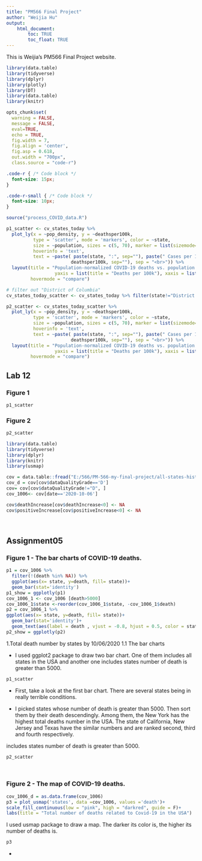 ```yaml
---
title: "PM566 Final Project"
author: "Weijia Hu"
output: 
    html_document:
        toc: TRUE
        toc_float: TRUE
---
```


This is Weijia's PM566 Final Project website.


```r
library(data.table)
library(tidyverse)
library(dplyr)
library(plotly)
library(DT)
library(data.table)
library(knitr)

opts_chunk$set(
  warning = FALSE,
  message = FALSE,
  eval=TRUE,
  echo = TRUE,
  fig.width = 7, 
  fig.align = 'center',
  fig.asp = 0.618,
  out.width = "700px",
  class.source = "code-r")

```

```css
.code-r { /* Code block */
  font-size: 15px;
}

.code-r-small { /* Code block */
  font-size: 10px;
}
```

```r
source("process_COVID_data.R")
```

```r

p1_scatter <- cv_states_today %>% 
  plot_ly(x = ~pop_density, y = ~deathsper100k,
          type = 'scatter', mode = 'markers', color = ~state,
          size = ~population, sizes = c(5, 70), marker = list(sizemode='diameter', opacity=0.5),
          hoverinfo = 'text',
          text = ~paste( paste(state, ":", sep=""), paste(" Cases per 100k: ", per100k, sep="") , paste(" Deaths per 100k: ",
                        deathsper100k, sep=""), sep = "<br>")) %>%
  layout(title = "Population-normalized COVID-19 deaths vs. population density",
                  yaxis = list(title = "Deaths per 100k"), xaxis = list(title = "Population Density"),
         hovermode = "compare")

# filter out "District of Columbia"
cv_states_today_scatter <- cv_states_today %>% filter(state!="District of Columbia")

p2_scatter <- cv_states_today_scatter %>% 
  plot_ly(x = ~pop_density, y = ~deathsper100k,
          type = 'scatter', mode = 'markers', color = ~state,
          size = ~population, sizes = c(5, 70), marker = list(sizemode='diameter', opacity=0.5),
          hoverinfo = 'text',
          text = ~paste( paste(state, ":", sep=""), paste(" Cases per 100k: ", per100k, sep="") , paste(" Deaths per 100k: ",
                        deathsper100k, sep=""), sep = "<br>")) %>%
  layout(title = "Population-normalized COVID-19 deaths vs. population density",
                  yaxis = list(title = "Deaths per 100k"), xaxis = list(title = "Population Density"),
         hovermode = "compare")
```

## Lab 12 {.tabset}

### Figure 1

```r
p1_scatter
```

### Figure 2

```r
p2_scatter
```


```r
library(data.table)
library(tidyverse)
library(dplyr)
library(knitr)
library(usmap)
```

```r
cov = data.table::fread("E:/566/PM-566-my-final-project/all-states-history.csv")
cov_d = cov[cov$dataQualityGrade=='D']
cov= cov[cov$dataQualityGrade!="D", ]
cov_1006<- cov[date=='2020-10-06']
```

```r
cov$deathIncrease[cov$deathIncrease<0] <- NA
cov$positiveIncrease[cov$positiveIncrease<0] <- NA
```

<br>

## Assignment05 {.tabset}

### Figure 1 - The bar charts of COVID-19 deaths.

```r
p1 = cov_1006 %>%
  filter(!(death %in% NA)) %>%
  ggplot(aes(x= state, y=death, fill= state))+
  geom_bar(stat='identity')
p1_show = ggplotly(p1)
cov_1006_1 <- cov_1006 [death>5000]
cov_1006_1$state <-reorder(cov_1006_1$state, -cov_1006_1$death)
p2 = cov_1006_1 %>%
ggplot(aes(x= state, y=death, fill= state))+
  geom_bar(stat='identity')+
  geom_text(aes(label = death , vjust = -0.8, hjust = 0.5, color = state)) 
p2_show = ggplotly(p2)

```

1.Total death number by states by 10/06/2020
1.1 The bar charts

- I used ggplot2 package to draw two bar chart. One of them includes all states in the USA and another one includes states number of death is greater than 5000.
```r
p1_scatter
```

- First, take a look at the first bar chart. There are several states being in really terrible conditions. 

- I picked states whose number of death is greater than 5000. Then sort them by their death descendingly. Among them, the New York has the highest total deaths number in the USA. The state of California, New Jersey and Texas have the similar numbers and are ranked second, third and fourth respectively.

includes states number of death is greater than 5000.
```r
p2_scatter
```
<br>

### Figure 2 - The map of COVID-19 deaths.


```r
cov_1006_d = as.data.frame(cov_1006)
p3 = plot_usmap('states', data =cov_1006, values ='death')+
scale_fill_continuous(low = "pink", high = "darkred", guide = F)+
labs(title = "Total number of deaths related to Covid-19 in the USA")
```

I used usmap package to draw a map. The darker its color is, the higher its number of deaths is. 

```r
p3
```

{-}